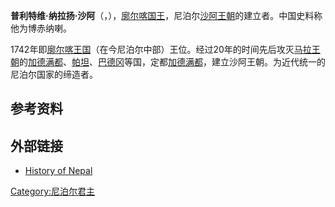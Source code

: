{{Infobox royalty
| name           = 普利特维·纳拉扬·沙阿<br>पृथ्वीनारायण शाह
| image          = Prithvi Narayan Shah.jpg
| title          = [[尼泊尔君主列表|尼泊尔国王]]
| successor      = [[普拉塔普·辛格·沙阿|普拉塔普·辛格·沙阿]]
| royal house    = [[沙阿王朝|沙阿王朝]]
| father         = [[Nara_Bhupal_Shah|Nara Bhupal Shah]]
| mother         = [[Kaushalyawati_Shah|Kaushalyawati Shah]]
| issue           = [[普拉塔普·辛格·沙阿|普拉塔普·辛格·沙阿]]<br />[[巴哈都尔·沙阿|巴哈都尔·沙阿]]
| birth_date     = 1723年1月11日<ref>{{cite book|first=Baburam|last=Acharya|title=Shree Panch BadaMaharajdhiraj Prithivi Narayan Shah ko Sanxipta Jiwani, Part I|page=42|language=ne}}</ref>
| death_date = {{death date and age|1775|1|11|1723|1|11}}
|reign = 1743年9月25日 – 1775年1月11日
|spouse = Indra Kumari Devi<br/>Narendra Rajya Laxmi Devi<br>Icchavati Devi<br>Dayavati Devi  
|coronation = 1768年9月25日<ref>{{Cite web |url=http://www.royalark.net/Nepal/nepal5.htm |title=Royal Ark |access-date=2015-04-27 |archive-date=2019-10-30 |archive-url=https://web.archive.org/web/20191030194700/http://www.royalark.net/Nepal/nepal5.htm |dead-url=no }}</ref>
|birth_place=[[尼泊尔|尼泊尔]][[廓尔喀|廓尔喀]]
|death_place= 尼泊尔[[奴瓦科特|奴瓦科特]](Nuwakot)
}}
'''普利特维·纳拉扬·沙阿'''（{{lang-ne|पृथ्वीनारायण शाह}}，{{bd|1722年||1775年||Prithvi Narayan}}），[[廓尔喀|廓尔喀]][[尼泊尔君主列表|国王]]，尼泊尔[[沙阿王朝|沙阿王朝]]的建立者。中国史料称他为博赤纳喇。

1742年即[[廓尔喀王国|廓尔喀王国]]（在今尼泊尔中部）王位。经过20年的时间先后攻灭[[马拉王朝|马拉王朝]]的[[加德满都|加德满都]]、[[帕坦|帕坦]]、[[巴德冈|巴德冈]]等国，定都[[加德满都|加德满都]]，建立沙阿王朝。为近代统一的尼泊尔国家的缔造者。

==参考资料==
{{reflist}}

==外部链接==
{{Commonscat|Prithvi Narayan Shah}}
*[https://web.archive.org/web/20111210013029/http://www.infoclub.com.np/nepal/history/ History of Nepal]

{{start box}}
{{s-hou|尼泊尔沙阿王朝|1722年}}
{{s-bef|before=无}}
{{s-ttl|title=[[尼泊尔国王|尼泊尔国王]]|years=1768年—1775年}}
{{s-aft|after=[[普拉塔普·辛格·沙阿|普拉塔普·辛格·沙阿]]}}
{{end box}}

{{尼泊爾國家元首}}
{{Authority control}}
{{DEFAULTSORT:Prithvi Narayan}}
[[Category:尼泊尔君主|Category:尼泊尔君主]]